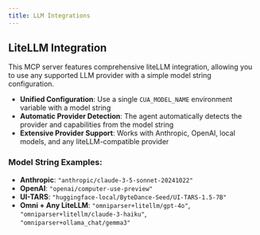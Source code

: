 ```yaml
---
title: LLM Integrations
---
```

## LiteLLM Integration

This MCP server features comprehensive liteLLM integration, allowing you to use any supported LLM provider with a simple model string configuration.

- **Unified Configuration**: Use a single `CUA_MODEL_NAME` environment variable with a model string
- **Automatic Provider Detection**: The agent automatically detects the provider and capabilities from the model string
- **Extensive Provider Support**: Works with Anthropic, OpenAI, local models, and any liteLLM-compatible provider

### Model String Examples:
- **Anthropic**: `"anthropic/claude-3-5-sonnet-20241022"`
- **OpenAI**: `"openai/computer-use-preview"`
- **UI-TARS**: `"huggingface-local/ByteDance-Seed/UI-TARS-1.5-7B"`
- **Omni + Any LiteLLM**: `"omniparser+litellm/gpt-4o"`, `"omniparser+litellm/claude-3-haiku"`, `"omniparser+ollama_chat/gemma3"`